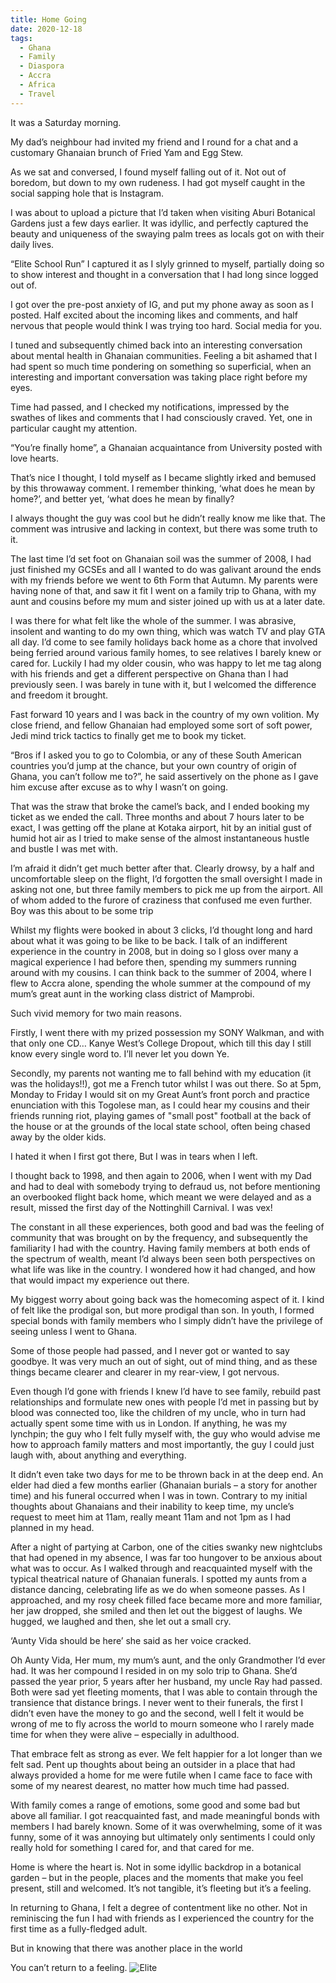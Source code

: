 ```yaml
---
title: Home Going
date: 2020-12-18
tags:
  - Ghana
  - Family
  - Diaspora
  - Accra
  - Africa
  - Travel
---
```


It was a Saturday morning.

My dad’s neighbour had invited my friend and I round for a chat and a customary Ghanaian brunch of Fried Yam and Egg Stew.

As we sat and conversed, I found myself falling out of it. Not out of boredom, but down to my own rudeness. I had got myself caught in the social sapping hole that is Instagram.

I was about to upload a picture that I’d taken when visiting Aburi Botanical Gardens just a few days earlier. It was idyllic, and perfectly captured the beauty and uniqueness of the swaying palm trees as locals got on with their daily lives.

“Elite School Run” I captured it as I slyly grinned to myself, partially doing so to show interest and thought in a conversation that I had long since logged out of.

I got over the pre-post anxiety of IG, and put my phone away as soon as I posted. Half excited about the incoming likes and comments, and half nervous that people would think I was trying too hard. Social media for you.

I tuned and subsequently chimed back into an interesting conversation about mental health in Ghanaian communities. Feeling a bit ashamed that I had spent so much time pondering on something so superficial, when an interesting and important conversation was taking place right before my eyes.

Time had passed, and I checked my notifications, impressed by the swathes of likes and comments that I had consciously craved. Yet, one in particular caught my attention.

“You’re finally home”, a Ghanaian acquaintance from University posted with love hearts.

That’s nice I thought, I told myself as I became slightly irked and bemused by this throwaway comment. I remember thinking, ‘what does he mean by home?’, and better yet, ‘what does he mean by finally?

I always thought the guy was cool but he didn’t really know me like that. The comment was intrusive and lacking in context, but there was some truth to it.

The last time I’d set foot on Ghanaian soil was the summer of 2008, I had just finished my GCSEs and all I wanted to do was galivant around the ends with my friends before we went to 6th Form that Autumn. My parents were having none of that, and saw it fit I went on a family trip to Ghana, with my aunt and cousins before my mum and sister joined up with us at a later date.

I was there for what felt like the whole of the summer. I was abrasive, insolent and wanting to do my own thing, which was watch TV and play GTA all day. I’d come to see family holidays back home as a chore that involved being ferried around various family homes, to see relatives I barely knew or cared for. Luckily I had my older cousin, who was happy to let me tag along with his friends and get a different perspective on Ghana than I had previously seen. I was barely in tune with it, but I welcomed the difference and freedom it brought.

Fast forward 10 years and I was back in the country of my own volition. My close friend, and fellow Ghanaian had employed some sort of soft power, Jedi mind trick tactics to finally get me to book my ticket.

“Bros if I asked you to go to Colombia, or any of these South American countries you’d jump at the chance, but your own country of origin of Ghana, you can’t follow me to?”, he said assertively on the phone as I gave him excuse after excuse as to why I wasn’t on going.

That was the straw that broke the camel’s back, and I ended booking my ticket as we ended the call. Three months and about 7 hours later to be exact, I was getting off the plane at Kotaka airport, hit by an initial gust of humid hot air as I tried to make sense of the almost instantaneous hustle and bustle I was met with.

I’m afraid it didn’t get much better after that. Clearly drowsy, by a half and uncomfortable sleep on the flight, I’d forgotten the small oversight I made in asking not one, but three family members to pick me up from the airport. All of whom added to the furore of craziness that confused me even further. Boy was this about to be some trip

Whilst my flights were booked in about 3 clicks, I’d thought long and hard about what it was going to be like to be back. I talk of an indifferent experience in the country in 2008, but in doing so I gloss over many a magical experience I had before then, spending my summers running around with my cousins. I can think back to the summer of 2004, where I flew to Accra alone, spending the whole summer at the compound of my mum’s great aunt in the working class district of Mamprobi.

Such vivid memory for two main reasons.

Firstly, I went there with my prized possession my SONY Walkman, and with that only one CD… Kanye West’s College Dropout, which till this day I still know every single word to. I’ll never let you down Ye.

Secondly, my parents not wanting me to fall behind with my education (it was the holidays!!), got me a French tutor whilst I was out there. So at 5pm, Monday to Friday I would sit on my Great Aunt’s front porch and practice enunciation with this Togolese man, as I could hear my cousins and their friends running riot, playing games of "small post" football at the back of the house or at the grounds of the local state school, often being chased away by the older kids.

I hated it when I first got there, But I was in tears when I left.

I thought back to 1998, and then again to 2006, when I went with my Dad and had to deal with somebody trying to defraud us, not before mentioning an overbooked flight back home, which meant we were delayed and as a result, missed the first day of the Nottinghill Carnival. I was vex!

The constant in all these experiences, both good and bad was the feeling of community that was brought on by the frequency, and subsequently the familiarity I had with the country. Having family members at both ends of the spectrum of wealth, meant I’d always been seen both perspectives on what life was like in the country. I wondered how it had changed, and how that would impact my experience out there.

My biggest worry about going back was the homecoming aspect of it. I kind of felt like the prodigal son, but more prodigal than son. In youth, I formed special bonds with family members who I simply didn’t have the privilege of seeing unless I went to Ghana.

Some of those people had passed, and I never got or wanted to say goodbye. It was very much an out of sight, out of mind thing, and as these things became clearer and clearer in my rear-view, I got nervous.

Even though I’d gone with friends I knew I’d have to see family, rebuild past relationships and formulate new ones with people I’d met in passing but by blood was connected too, like the children of my uncle, who in turn had actually spent some time with us in London. If anything, he was my lynchpin; the guy who I felt fully myself with, the guy who would advise me how to approach family matters and most importantly, the guy I could just laugh with, about anything and everything.

It didn’t even take two days for me to be thrown back in at the deep end. An elder had died a few months earlier (Ghanaian burials – a story for another time) and his funeral occurred when I was in town. Contrary to my initial thoughts about Ghanaians and their inability to keep time, my uncle’s request to meet him at 11am, really meant 11am and not 1pm as I had planned in my head.

After a night of partying at Carbon, one of the cities swanky new nightclubs that had opened in my absence, I was far too hungover to be anxious about what was to occur. As I walked through and reacquainted myself with the typical theatrical nature of Ghanaian funerals. I spotted my aunts from a distance dancing, celebrating life as we do when someone passes. As I approached, and my rosy cheek filled face became more and more familiar, her jaw dropped, she smiled and then let out the biggest of laughs. We hugged, we laughed and then, she let out a small cry.

‘Aunty Vida should be here’ she said as her voice cracked.

Oh Aunty Vida, Her mum, my mum’s aunt, and the only Grandmother I’d ever had. It was her compound I resided in on my solo trip to Ghana. She’d passed the year prior, 5 years after her husband, my uncle Ray had passed. Both were sad yet fleeting moments, that I was able to contain through the transience that distance brings. I never went to their funerals, the first I didn’t even have the money to go and the second, well I felt it would be wrong of me to fly across the world to mourn someone who I rarely made time for when they were alive – especially in adulthood.

That embrace felt as strong as ever. We felt happier for a lot longer than we felt sad. Pent up thoughts about being an outsider in a place that had always provided a home for me were futile when I came face to face with some of my nearest dearest, no matter how much time had passed.

With family comes a range of emotions, some good and some bad but above all familiar. I got reacquainted fast, and made meaningful bonds with members I had barely known. Some of it was overwhelming, some of it was funny, some of it was annoying but ultimately only sentiments I could only really hold for something I cared for, and that cared for me.

Home is where the heart is. Not in some idyllic backdrop in a botanical garden – but in the people, places and the moments that make you feel present, still and welcomed. It’s not tangible, it’s fleeting but it’s a feeling.

In returning to Ghana, I felt a degree of contentment like no other. Not in reminiscing the fun I had with friends as I experienced the country for the first time as a fully-fledged adult.

But in knowing that there was another place in the world

You can’t return to a feeling.
![Elite](./elite-school-run.jpg)
